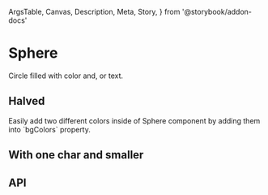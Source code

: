   ArgsTable,
  Canvas,
  Description,
  Meta,
  Story,
} from '@storybook/addon-docs'

<Meta title="Components/Data Display/Sphere" component={Sphere} />

# Sphere

<Description>Circle filled with color and, or text.</Description>

<Canvas>
  <Story name="Basic">
    <Sphere />
  </Story>
</Canvas>

## Halved

<Description>
  Easily add two different colors inside of Sphere component by adding them into
  `bgColors` property.
</Description>

<Canvas>
  <Story name="Halved">
    <Sphere bgColors={['#333', '#666']} />
  </Story>
</Canvas>

## With one char and smaller

<Canvas>
  <Story name="Text">
    <Sphere
      text="★"
      bgColors={['#000']}
      textColor="#fff"
      size={20}
      textSize={10}
    />
  </Story>
</Canvas>

## API

<ArgsTable of={Sphere} />
